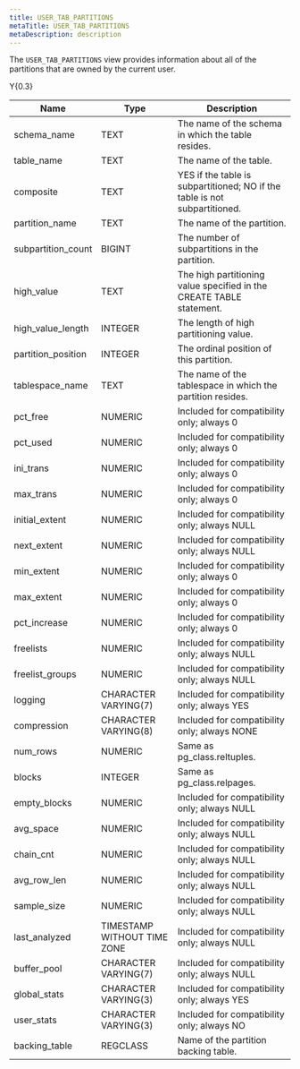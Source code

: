 ```yaml
---
title: USER_TAB_PARTITIONS
metaTitle: USER_TAB_PARTITIONS
metaDescription: description
---
```


The `USER_TAB_PARTITIONS` view provides information about all of the
partitions that are owned by the current user.

<div class="tabularcolumns">

Y{0.3}

</div>

| Name                | Type                        | Description                                                                |
| ------------------- | --------------------------- | -------------------------------------------------------------------------- |
| schema_name        | TEXT                        | The name of the schema in which the table resides.                         |
| table_name         | TEXT                        | The name of the table.                                                     |
| composite           | TEXT                        | YES if the table is subpartitioned; NO if the table is not subpartitioned. |
| partition_name     | TEXT                        | The name of the partition.                                                 |
| subpartition_count | BIGINT                      | The number of subpartitions in the partition.                              |
| high_value         | TEXT                        | The high partitioning value specified in the CREATE TABLE statement.       |
| high_value_length | INTEGER                     | The length of high partitioning value.                                     |
| partition_position | INTEGER                     | The ordinal position of this partition.                                    |
| tablespace_name    | TEXT                        | The name of the tablespace in which the partition resides.                 |
| pct_free           | NUMERIC                     | Included for compatibility only; always 0                                  |
| pct_used           | NUMERIC                     | Included for compatibility only; always 0                                  |
| ini_trans          | NUMERIC                     | Included for compatibility only; always 0                                  |
| max_trans          | NUMERIC                     | Included for compatibility only; always 0                                  |
| initial_extent     | NUMERIC                     | Included for compatibility only; always NULL                               |
| next_extent        | NUMERIC                     | Included for compatibility only; always NULL                               |
| min_extent         | NUMERIC                     | Included for compatibility only; always 0                                  |
| max_extent         | NUMERIC                     | Included for compatibility only; always 0                                  |
| pct_increase       | NUMERIC                     | Included for compatibility only; always 0                                  |
| freelists           | NUMERIC                     | Included for compatibility only; always NULL                               |
| freelist_groups    | NUMERIC                     | Included for compatibility only; always NULL                               |
| logging             | CHARACTER VARYING(7)        | Included for compatibility only; always YES                                |
| compression         | CHARACTER VARYING(8)        | Included for compatibility only; always NONE                               |
| num_rows           | NUMERIC                     | Same as pg_class.reltuples.                                               |
| blocks              | INTEGER                     | Same as pg_class.relpages.                                                |
| empty_blocks       | NUMERIC                     | Included for compatibility only; always NULL                               |
| avg_space          | NUMERIC                     | Included for compatibility only; always NULL                               |
| chain_cnt          | NUMERIC                     | Included for compatibility only; always NULL                               |
| avg_row_len       | NUMERIC                     | Included for compatibility only; always NULL                               |
| sample_size        | NUMERIC                     | Included for compatibility only; always NULL                               |
| last_analyzed      | TIMESTAMP WITHOUT TIME ZONE | Included for compatibility only; always NULL                               |
| buffer_pool        | CHARACTER VARYING(7)        | Included for compatibility only; always NULL                               |
| global_stats       | CHARACTER VARYING(3)        | Included for compatibility only; always YES                                |
| user_stats         | CHARACTER VARYING(3)        | Included for compatibility only; always NO                                 |
| backing_table      | REGCLASS                    | Name of the partition backing table.                                       |
